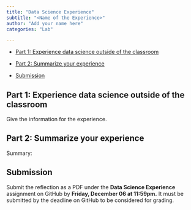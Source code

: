 ```yaml
---
title: "Data Science Experience"
subtitle: "<Name of the Experience>"
author: "Add your name here"
categories: "Lab"

---
```



-   [Part 1: Experience data science outside of the classroom](#part-1-experience-data-science-outside-of-the-classroom)

-   [Part 2: Summarize your experience](#part-2-summarize-your-experience)

-   [Submission](#submission)


## Part 1: Experience data science outside of the classroom {#part-1-experience-data-science-outside-of-the-classroom}

Give the information for the experience. 

## Part 2: Summarize your experience {#part-2-summarize-your-experience}

Summary: 


## Submission {#submission}

Submit the reflection as a PDF under the **Data Science Experience** assignment on GitHub by **Friday, December 06 at 11:59pm.** It must be submitted by the deadline on GitHub to be considered for grading.